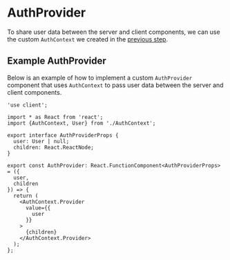 # AuthProvider

To share user data between the server and client components, we can use the custom `AuthContext` we created in the [previous step](/docs/getting-started/auth-context).

## Example AuthProvider

Below is an example of how to implement a custom `AuthProvider` component that uses `AuthContext` to pass user data between the server and client components.

```tsx filename="AuthProvider.tsx"
'use client';

import * as React from 'react';
import {AuthContext, User} from './AuthContext';

export interface AuthProviderProps {
  user: User | null;
  children: React.ReactNode;
}

export const AuthProvider: React.FunctionComponent<AuthProviderProps> = ({
  user,
  children
}) => {
  return (
    <AuthContext.Provider
      value={{
        user
      }}
    >
      {children}
    </AuthContext.Provider>
  );
};
```
